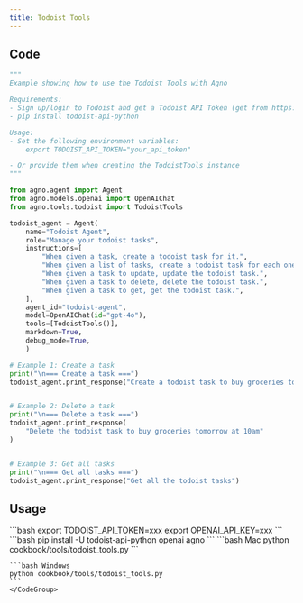 ```yaml
---
title: Todoist Tools
---
```


## Code

```python cookbook/tools/todoist_tools.py
"""
Example showing how to use the Todoist Tools with Agno

Requirements:
- Sign up/login to Todoist and get a Todoist API Token (get from https://app.todoist.com/app/settings/integrations/developer)
- pip install todoist-api-python

Usage:
- Set the following environment variables:
    export TODOIST_API_TOKEN="your_api_token"

- Or provide them when creating the TodoistTools instance
"""

from agno.agent import Agent
from agno.models.openai import OpenAIChat
from agno.tools.todoist import TodoistTools

todoist_agent = Agent(
    name="Todoist Agent",
    role="Manage your todoist tasks",
    instructions=[
        "When given a task, create a todoist task for it.",
        "When given a list of tasks, create a todoist task for each one.",
        "When given a task to update, update the todoist task.",
        "When given a task to delete, delete the todoist task.",
        "When given a task to get, get the todoist task.",
    ],
    agent_id="todoist-agent",
    model=OpenAIChat(id="gpt-4o"),
    tools=[TodoistTools()],
    markdown=True,
    debug_mode=True,
    )

# Example 1: Create a task
print("\n=== Create a task ===")
todoist_agent.print_response("Create a todoist task to buy groceries tomorrow at 10am")


# Example 2: Delete a task
print("\n=== Delete a task ===")
todoist_agent.print_response(
    "Delete the todoist task to buy groceries tomorrow at 10am"
)


# Example 3: Get all tasks
print("\n=== Get all tasks ===")
todoist_agent.print_response("Get all the todoist tasks")
```

## Usage

<Steps>
  <Snippet file="create-venv-step.mdx" /> 

  <Step title="Set your API Token">
    ```bash
    export TODOIST_API_TOKEN=xxx
    export OPENAI_API_KEY=xxx
    ```
  </Step>

  <Step title="Install libraries">
    ```bash
    pip install -U todoist-api-python openai agno
    ```
  </Step>

  <Step title="Run Agent">
    <CodeGroup>
    ```bash Mac
    python cookbook/tools/todoist_tools.py
    ```

    ```bash Windows
    python cookbook/tools/todoist_tools.py
    ```
    </CodeGroup>
  </Step>   
</Steps>

